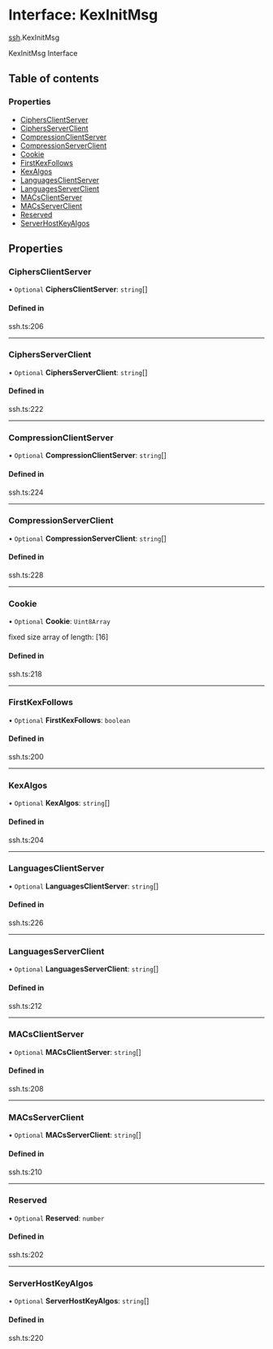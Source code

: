 # Interface: KexInitMsg

[ssh](/templates/protocols/javascript/modules/ssh).KexInitMsg

KexInitMsg Interface

## Table of contents

### Properties

- [CiphersClientServer](/templates/protocols/javascript/modules/ssh.KexInitMsg#ciphersclientserver)
- [CiphersServerClient](/templates/protocols/javascript/modules/ssh.KexInitMsg#ciphersserverclient)
- [CompressionClientServer](/templates/protocols/javascript/modules/ssh.KexInitMsg#compressionclientserver)
- [CompressionServerClient](/templates/protocols/javascript/modules/ssh.KexInitMsg#compressionserverclient)
- [Cookie](/templates/protocols/javascript/modules/ssh.KexInitMsg#cookie)
- [FirstKexFollows](/templates/protocols/javascript/modules/ssh.KexInitMsg#firstkexfollows)
- [KexAlgos](/templates/protocols/javascript/modules/ssh.KexInitMsg#kexalgos)
- [LanguagesClientServer](/templates/protocols/javascript/modules/ssh.KexInitMsg#languagesclientserver)
- [LanguagesServerClient](/templates/protocols/javascript/modules/ssh.KexInitMsg#languagesserverclient)
- [MACsClientServer](/templates/protocols/javascript/modules/ssh.KexInitMsg#macsclientserver)
- [MACsServerClient](/templates/protocols/javascript/modules/ssh.KexInitMsg#macsserverclient)
- [Reserved](/templates/protocols/javascript/modules/ssh.KexInitMsg#reserved)
- [ServerHostKeyAlgos](/templates/protocols/javascript/modules/ssh.KexInitMsg#serverhostkeyalgos)

## Properties

### CiphersClientServer

• `Optional` **CiphersClientServer**: `string`[]

#### Defined in

ssh.ts:206

___

### CiphersServerClient

• `Optional` **CiphersServerClient**: `string`[]

#### Defined in

ssh.ts:222

___

### CompressionClientServer

• `Optional` **CompressionClientServer**: `string`[]

#### Defined in

ssh.ts:224

___

### CompressionServerClient

• `Optional` **CompressionServerClient**: `string`[]

#### Defined in

ssh.ts:228

___

### Cookie

• `Optional` **Cookie**: `Uint8Array`

fixed size array of length: [16]

#### Defined in

ssh.ts:218

___

### FirstKexFollows

• `Optional` **FirstKexFollows**: `boolean`

#### Defined in

ssh.ts:200

___

### KexAlgos

• `Optional` **KexAlgos**: `string`[]

#### Defined in

ssh.ts:204

___

### LanguagesClientServer

• `Optional` **LanguagesClientServer**: `string`[]

#### Defined in

ssh.ts:226

___

### LanguagesServerClient

• `Optional` **LanguagesServerClient**: `string`[]

#### Defined in

ssh.ts:212

___

### MACsClientServer

• `Optional` **MACsClientServer**: `string`[]

#### Defined in

ssh.ts:208

___

### MACsServerClient

• `Optional` **MACsServerClient**: `string`[]

#### Defined in

ssh.ts:210

___

### Reserved

• `Optional` **Reserved**: `number`

#### Defined in

ssh.ts:202

___

### ServerHostKeyAlgos

• `Optional` **ServerHostKeyAlgos**: `string`[]

#### Defined in

ssh.ts:220
